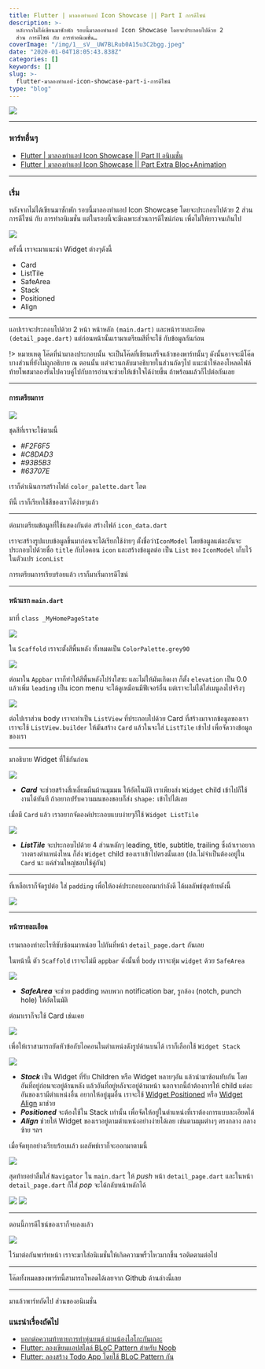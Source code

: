 ```yaml
---
title: Flutter | มาลองทำแอป Icon Showcase || Part I การดีไซน์
description: >-
  หลังจากไม่ได้เขียนมาซักพัก รอบนี้มาลองทำแอป Icon Showcase โดยจะประกอบไปด้วย 2
  ส่วน การดีไซน์ กับ การทำอนิเมชั่น…
coverImage: "/img/1__sV__UW7BLRub0A15u3C2bgg.jpeg"
date: "2020-01-04T18:05:43.838Z"
categories: []
keywords: []
slug: >-
  flutter-มาลองทำแอป-icon-showcase-part-i-การดีไซน์
type: "blog"
---
```


![](/img/1__sV__UW7BLRub0A15u3C2bgg.jpeg)

---

### พาร์ทอื่นๆ

- [Flutter | มาลองทำแอป Icon Showcase || Part II อนิเมชั่น](https://medium.com/@cheersupzoo/flutter-%E0%B8%A1%E0%B8%B2%E0%B8%A5%E0%B8%AD%E0%B8%87%E0%B8%97%E0%B8%B3%E0%B9%81%E0%B8%AD%E0%B8%9B-icon-showcase-part-ii-%E0%B8%AD%E0%B8%99%E0%B8%B4%E0%B9%80%E0%B8%A1%E0%B8%8A%E0%B8%B1%E0%B9%88%E0%B8%99-175e6bc1041b)
- [Flutter | มาลองทำแอป Icon Showcase || Part Extra Bloc+Animation](https://medium.com/@cheersupzoo/flutter-%E0%B8%A1%E0%B8%B2%E0%B8%A5%E0%B8%AD%E0%B8%87%E0%B8%97%E0%B8%B3%E0%B9%81%E0%B8%AD%E0%B8%9B-icon-showcase-part-extra-bloc-animation-50cffb925b1b)

---

### เริ่ม

หลังจากไม่ได้เขียนมาซักพัก รอบนี้มาลองทำแอป Icon Showcase โดยจะประกอบไปด้วย 2 ส่วน การดีไซน์ กับ การทำอนิเมชั่น แต่ในรอบนี้จะมีเฉพาะส่วนการดีไซน์ก่อน เพื่อไม่ให้ยาวจนเกินไป

![](/img/1__AFqWyZgQy4pbfkdShGjSTQ.gif)

ครั้งนี้ เราจะมาแนะนำ Widget ต่างๆดังนี้

- Card
- ListTile
- SafeArea
- Stack
- Positioned
- Align

---

แอปเราจะประกอบไปด้วย 2 หน้า หน้าหลัก `(main.dart)` และหน้ารายละเอียด `(detail_page.dart)` แต่ก่อนหน้านั้นเรามาเตรียมสีที่จะใช้ กับข้อมูลกันก่อน

!> หมายเหตุ โค๊ดที่นำมาลงประกอบนั้น จะเป็นโค๊ดที่เขียนเสร็จแล้วของพาร์ทนั้นๆ ดังนั้นอาจจะมีโค๊ดบางส่วนที่ยังไม่ถูกอธิบาย ณ ตอนนั้น แต่จะวนกลับมาอธิบายในส่วนถัดๆไป แนะนำให้ลองโหลดไฟล์ท้ายโพสมาลองรันไปควบคู่ไปกับการอ่านจะช่วยให้เข้าใจได้ง่ายขึ้น ถ้าพร้อมแล้วก็ไปต่อกันเลย

---

#### การเตรียมการ

![](/img/1__MnVdcz9D7__NAf__MQQXQ5Kg.png)

ชุดสีที่เราจะใช้ตามนี้

- _#F2F6F5_
- _#C8DAD3_
- _#93B5B3_
- _#63707E_

เราก็ดำเนินการสร้างไฟล์ `color_palette.dart` โลด

<Gist id="b8cb1b5a0613598f32d2504cad4d2f48" />

ทีนี้ เราก็เรียกใช้สีของเราได้ง่ายๆแล้ว

---

ต่อมาเตรียมข้อมูลที่ใช้แสดงกันต่อ สร้างไฟล์ `icon_data.dart`

<Gist id="917348b87ec4fbb5c63cf4c4f538805f" />

เราจะสร้างรูปแบบข้อมูลขึ้นมาก่อนจะได้เรียกใช้ง่ายๆ ตั้งชื่อว่า`IconModel` โดยข้อมูลแต่ละอันจะประกอบไปด้วยชื่อ `title` กับไอคอน `icon` และสร้างข้อมูลต่อ เป็น `List` ของ `IconModel` เก็บไว้ในตัวแปร `iconList`

การเตรียมการเรียบร้อยแล้ว เราก็มาเริ่มการดีไซน์

---

#### หน้าแรก `main.dart`

<Gist id="c31728e36b160ca92a786b23fa202e1e" />

มาที่ `class _MyHomePageState`

![](/img/1__LGq4wEUZrpyNXUjDaXqxEw.png)

ใน `Scaffold` เราจะตั้งสีพื้นหลัง ทั้งหมดเป็น `ColorPalette.grey90`

![](/img/1__ZR7t8j0xX8WEQAH7U3PdJA.png)

ต่อมาใน `Appbar` เราก็ทำให้สีพื้นหลังโปร่งใสซะ และไม่ให้มันเกิดเงา ก็ตั้ง `elevation` เป็น 0.0 แล้วเพิ่ม `leading` เป็น icon menu จะได้ดูเหมือนมีฟีเจอร์อื่น แต่เราจะไม่ได้ใส่เมนูลงไปจริงๆ

![](/img/1__ZCm4SypXW6EhMLtAxDD__7Q.png)

ต่อไปเราส่วน body เราจะทำเป็น `ListView` ที่ประกอบไปด้วย Card ที่สร้างมาจากข้อมูลของเรา เราจะใช้ `ListView.builder` ให้มันสร้าง `Card` แล้วในจะใส่ `ListTile` เข้าไป เพื่อจัดวางข้อมูลของเรา

---

มาอธิบาย Widget ที่ใช้กันก่อน

![](/img/1__pq6U1lVcZWJkuFfIysugwQ.png)

- **_Card_** จะช่วยสร้างสี่เหลี่ยมผืนผ้านมุมมน ให้อัตโนมัติ เราเพียงส่ง `Widget` child เข้าไปก็ใช้งานได้ทันที ถ้าอยากปรับความมนของขอบก็ส่ง `shape:` เข้าไปได้เลย

เมื่อมี `Card` แล้ว เราอยากจัดองค์ประกอบแบบง่ายๆก็ใช้ `Widget ListTile`

![](/img/1__WdfZe4tbXQjSnkI2Nxdwyg.jpeg)

- **_ListTile_** จะประกอบไปด้วย 4 ส่วนหลักๆ leading, title, subtitle, trailing ซึ่งถ้าเราอยากวางตรงตำแหน่งไหน ก็ส่ง `Widget` child ของเราเข้าไปตรงนั้นเลย (ปล.ไม่จำเป็นต้องอยู่ใน `Card` นะ แค่ส่วนใหญ่ชอบใช้คู่กัน)

---

ที่เหลือเราก็จัดรูปต่อ ใส่ `padding` เพื่อให้องค์ประกอบออกมากำลังดี ได้ผลลัพธ์สุดท้ายดังนี้

![](/img/1__nt__NlpABo6lqth____hxwU__A.png)

---

#### หน้ารายละเอียด

เรามาลองทำอะไรทีซับซ้อนมาหน่อย ไปกันที่หน้า `detail_page.dart` กันเลย

<Gist id="78c84ae0db37763df61c37e22fb6aff8" />

ในหน้านี้ ตัว `Scaffold` เราจะไม่มี `appbar` ดังนั้นที่ `body` เราจะหุ้ม `widget` ด้วย `SafeArea`

![](/img/1__wXI19nZdGO57fe__x4Bllpw.jpeg)

- **_SafeArea_** จะช่วย padding หลบพวก notification bar, รูกล้อง (notch, punch hole) ให้อัตโนมัติ

ต่อมาเราก็จะใช้ Card เช่นเคย

![](/img/1__BU1dNMMc4MZ6FYeocJ2BJQ.png)

เพื่อให้เราสามารถยัดหัวข้อกับไอคอนในตำแหน่งดังรูปด้านบนได้ เราก็เลือกใช้ `Widget Stack`

![](/img/1__hFP8KZuh8tNnt31ey3XgLQ.jpeg)

- **_Stack_** เป็น Widget ที่รับ Children หรือ Widget หลายๆอัน แล้วนำมาซ้อนทับกัน โดย อันที่อยู่ก่อนจะอยู่ด้านหลัง แล้วอันที่อยู่หลังจะอยู่ด้านหน้า นอกจากนี้ถ้าต้องการให้ child แต่ละอันของเรามีตำแหน่งอื่น อยากให้อยู่มุมอื่น เราจะใช้ [Widget Positioned](https://api.flutter.dev/flutter/widgets/Positioned-class.html) หรือ [Widget Align](https://api.flutter.dev/flutter/widgets/Align-class.html) มาช่วย
- **_Positioned_** จะต้องใช้ใน Stack เท่านั้น เพื่อจัดให้อยู่ในตำแหน่งที่เราต้องการแบบละเอียดได้
- **_Align_** ช่วยให้ Widget ของเราอยู่ตามตำแหน่งอย่างง่ายได้เลย เช่นตามมุมต่างๆ ตรงกลาง กลางซ้าย ฯลฯ

เมื่อจัดทุกอย่างเรียบร้อบแล้ว ผลลัพธ์เราก็จะออกมาตามนี้

![](/img/1__PAgb4HbkfE__QrRJ6ajwRgQ.png)

สุดท้ายอย่าลืมใส่ `Navigator` ใน `main.dart` ให้ _push_ หน้า `detail_page.dart` และในหน้า `detail_page.dart` ก็ใส่ _pop_ จะได้กลับหน้าหลักได้

![](/img/1__t9YnROKN8jALHQ1ewbR7vQ.png)
![](/img/1__Pv73oIzs__b6AgJQibcB1Fg.png)

---

ตอนนี้การดีไซน์ของเราก็จบลงแล้ว

![](/img/1__GwRY5cjyiZmlc__XCTkuHjQ.gif)

ไว้มาต่อกันพาร์ทหน้า เราจะมาใส่อนิเมชั่นให้เกิดความพริ้วไหวมากขึ้น รอติดตามต่อไป

---

โค๊ดทั้งหมดของพาร์ทนี้สามารถโหลดได้เลยจาก Github ด้านล่างนี้เลย

<GithubBlock
  title="Cheersupzoo/icon_showcase_design_part"
  description="This Flutter Project Contain the first part of Icon Showcase App. Read the tutorial at Flutter | มาลองทำแอป Icon Showcase || Part I การดีไซน์"
  href="https://github.com/Cheersupzoo/icon_showcase_design_part"
/>

---

มาแล้วพาร์ทถัดไป ส่วนของอนิเมชั่น

<LinkBlock
  title="Flutter | มาลองทำแอป Icon Showcase || Part II อนิเมชั่น"
  description="กลับมาต่อกับพาร์ทที่ 2 ครั้งนี้เราจะมาเพิ่มในส่วนของอนิเมชั่น ถ้าใครอยากกลับไปดูการดีไซน์ หรือคำอธิบายของ Widget…"
  href="https://medium.com/@cheersupzoo/flutter-%E0%B8%A1%E0%B8%B2%E0%B8%A5%E0%B8%AD%E0%B8%87%E0%B8%97%E0%B8%B3%E0%B9%81%E0%B8%AD%E0%B8%9B-icon-showcase-part-ii-%E0%B8%AD%E0%B8%99%E0%B8%B4%E0%B9%80%E0%B8%A1%E0%B8%8A%E0%B8%B1%E0%B9%88%E0%B8%99-175e6bc1041b"
  src="https://miro.medium.com/max/160/1*Bj01ZtVn1bmHu_onJTcgKQ.jpeg"
/>

### แนะนำเรื่องถัดไป

- [บอกต่อความท้าทายการทำหุ่นยนต์ ผ่านน้องไอโกะกันเถอะ](https://medium.com/@cheersupzoo/%E0%B8%9A%E0%B8%AD%E0%B8%81%E0%B8%95%E0%B9%88%E0%B8%AD%E0%B8%84%E0%B8%A7%E0%B8%B2%E0%B8%A1%E0%B8%97%E0%B9%89%E0%B8%B2%E0%B8%97%E0%B8%B2%E0%B8%A2%E0%B8%81%E0%B8%B2%E0%B8%A3%E0%B8%97%E0%B8%B3%E0%B8%AB%E0%B8%B8%E0%B9%88%E0%B8%99%E0%B8%A2%E0%B8%99%E0%B8%95%E0%B9%8C-%E0%B8%9C%E0%B9%88%E0%B8%B2%E0%B8%99%E0%B8%99%E0%B9%89%E0%B8%AD%E0%B8%87%E0%B9%84%E0%B8%AD%E0%B9%82%E0%B8%81%E0%B8%B0%E0%B8%81%E0%B8%B1%E0%B8%99%E0%B9%80%E0%B8%96%E0%B8%AD%E0%B8%B0-e43ba5d2990e)
- [Flutter: ลองเขียนแอปสไตล์ BLoC Pattern สำหรับ Noob](https://medium.com/@cheersupzoo/flutter-%E0%B8%A5%E0%B8%AD%E0%B8%87%E0%B9%80%E0%B8%82%E0%B8%B5%E0%B8%A2%E0%B8%99%E0%B9%81%E0%B8%AD%E0%B8%9B%E0%B8%AA%E0%B9%84%E0%B8%95%E0%B8%A5%E0%B9%8C-bloc-pattern-%E0%B8%AA%E0%B8%B3%E0%B8%AB%E0%B8%A3%E0%B8%B1%E0%B8%9A-noob-e5b1cf3f981b)
- [Flutter: ลองสร้าง Todo App โดยใช้ BLoC Pattern กัน](https://medium.com/@cheersupzoo/flutter-%E0%B8%A5%E0%B8%AD%E0%B8%87%E0%B8%AA%E0%B8%A3%E0%B9%89%E0%B8%B2%E0%B8%87-todo-app-%E0%B9%82%E0%B8%94%E0%B8%A2%E0%B9%83%E0%B8%8A%E0%B9%89-bloc-pattern-%E0%B8%81%E0%B8%B1%E0%B8%99-b7810c99bf32)
